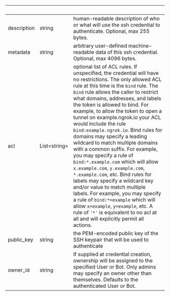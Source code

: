 | &nbsp; | &nbsp; | &nbsp; |
|---|---|---|
| description | string | human-readable description of who or what will use the ssh credential to authenticate. Optional, max 255 bytes. |
| metadata | string | arbitrary user-defined machine-readable data of this ssh credential. Optional, max 4096 bytes. |
| acl | List&lt;string&gt; | optional list of ACL rules. If unspecified, the credential will have no restrictions. The only allowed ACL rule at this time is the `bind` rule. The `bind` rule allows the caller to restrict what domains, addresses, and labels the token is allowed to bind. For example, to allow the token to open a tunnel on example.ngrok.io your ACL would include the rule `bind:example.ngrok.io`. Bind rules for domains may specify a leading wildcard to match multiple domains with a common suffix. For example, you may specify a rule of `bind:*.example.com` which will allow `x.example.com`, `y.example.com`, `*.example.com`, etc. Bind rules for labels may specify a wildcard key and/or value to match multiple labels. For example, you may specify a rule of `bind:*=example` which will allow `x=example`, `y=example`, etc. A rule of `'*'` is equivalent to no acl at all and will explicitly permit all actions. |
| public_key | string | the PEM-encoded public key of the SSH keypair that will be used to authenticate |
| owner_id | string | If supplied at credential creation, ownership will be assigned to the specified User or Bot. Only admins may specify an owner other than themselves. Defaults to the authenticated User or Bot. |